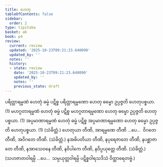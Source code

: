 ```yaml
---
title: ဟေတု
tableOfContents: false
sidebar:
  order: 2
type: tipitaka
basket: ab
book: p4
review:
  current: review
  updated: '2025-10-23T09:21:23.640090'
  updated_by: ''
  notes: ''
  history:
  - state: review
    date: '2025-10-23T09:21:23.640090'
    updated_by: ''
    notes: ''
    previous_state: draft
---
```



<ReviewStatus review={frontmatter.review} showDetails={true} />

<HypothesisAnnotation frontmatter={frontmatter} />

<DynamicBreadcrumb />

<Division number="167" book="p4" e="ch" v="39" p="525">

<Paragraph number="611" book="p4">
ပရိတ္တာရမ္မဏံ ဟေတုံ ဓမ္မံ ပဋိစ္စ ပရိတ္တာရမ္မဏော ဟေတု ဓမ္မော ဥပ္ပဇ္ဇတိ ဟေတုပစ္စယာ. (1)
</Paragraph>

<Paragraph number="612" book="p4">
မဟဂ္ဂတာရမ္မဏံ ဟေတုံ ဓမ္မံ ပဋိစ္စ မဟဂ္ဂတာရမ္မဏော ဟေတု ဓမ္မော ဥပ္ပဇ္ဇတိ ဟေတုပစ္စယာ. (1)
</Paragraph>

<Paragraph number="613" book="p4">
အပ္ပမာဏာရမ္မဏံ ဟေတုံ ဓမ္မံ ပဋိစ္စ အပ္ပမာဏာရမ္မဏော ဟေတု ဓမ္မော ဥပ္ပဇ္ဇတိ ဟေတုပစ္စယာ. (1) (သံခိတ္တံ.)
</Paragraph>

<Paragraph number="614" book="p4">
ဟေတုယာ တီဏိ, အာရမ္မဏေ တီဏိ …ပေ…  ဝိဂတေ တီဏိ, အဝိဂတေ တီဏိ. (သံခိတ္တံ.)
</Paragraph>

<Paragraph number="615" book="p4">
နအဓိပတိယာ တီဏိ, နပုရေဇာတေ တီဏိ, နပစ္ဆာဇာတေ တီဏိ, နအာသေဝနေ တီဏိ, နဝိပါကေ တီဏိ, နဝိပ္ပယုတ္တေ တီဏိ. (သံခိတ္တံ.)
</Paragraph>

<Paragraph number="616" book="p4">
(သဟဇာတဝါရမ္ပိ …ပေ…  သမ္ပယုတ္တဝါရမ္ပိ ပဋိစ္စဝါရသဒိသံ ဝိတ္ထာရေတဗ္ဗံ.)
</Paragraph>
</Division>